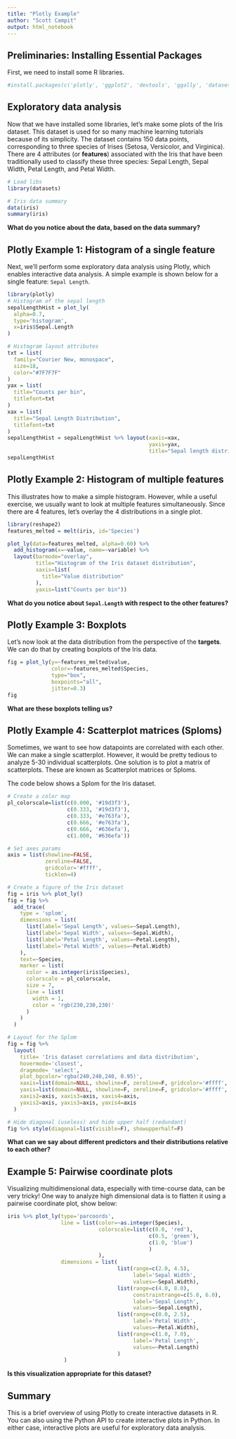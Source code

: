 ```yaml
---
title: "Plotly Example"
author: "Scott Campit"
output: html_notebook
---
```


## Preliminaries: Installing Essential Packages
First, we need to install some R libraries.
```r
#install.packages(c('plotly', 'ggplot2', 'devtools', 'ggally', 'datasets', 'reshape2'))
```

## Exploratory data analysis
Now that we have installed some libraries, let's make some plots of the Iris dataset. This dataset is used for so many machine learning tutorials because of its simplicity. The dataset contains 150 data points, corresponding to three species of Irises (Setosa, Versicolor, and Virginica). There are 4 attributes (or **features**) associated with the Iris that have been traditionally used to classify these three species: Sepal Length, Sepal Width, Petal Length, and Petal Width.  
```r
# Load libs
library(datasets)

# Iris data summary
data(iris)
summary(iris)
```

**What do you notice about the data, based on the data summary?**

## Plotly Example 1: Histogram of a single feature
Next, we'll perform some exploratory data analysis using Plotly, which enables interactive data analysis. A simple example is shown below for a single feature: `Sepal Length`.

```r
library(plotly)
# Histogram of the sepal length
sepalLengthHist = plot_ly(
  alpha=0.7,
  type='histogram', 
  x=iris$Sepal.Length
)

# Histogram layout attributes
txt = list(
  family="Courier New, monospace",
  size=18,
  color="#7F7F7F"
)
yax = list(
  title="Counts per bin",
  titlefont=txt
)
xax = list(
  title="Sepal Length Distribution",
  titlefont=txt
)
sepalLengthHist = sepalLengthHist %>% layout(xaxis=xax, 
                                             yaxis=yax,
                                             title="Sepal length distribution in the Iris dataset")
sepalLengthHist
```

## Plotly Example 2: Histogram of multiple features
This illustrates how to make a simple histogram. However, while a useful exercise, we usually want to look at multiple features simultaneously. Since there are 4 features, let's overlay the 4 distributions in a single plot. 

```r
library(reshape2)
features_melted = melt(iris, id='Species')

plot_ly(data=features_melted, alpha=0.60) %>% 
  add_histogram(x=~value, name=~variable) %>%
  layout(barmode="overlay",
         title="Histogram of the Iris dataset distribution",
         xaxis=list(
           title="Value distribution"
         ),
         yaxis=list("Counts per bin"))
```
**What do you notice about `Sepal.Length` with respect to the other features?**

## Plotly Example 3: Boxplots
Let's now look at the data distribution from the perspective of the **targets**. We can do that by creating boxplots of the Iris data.

```r
fig = plot_ly(y=~features_melted$value, 
              color=~features_melted$Species, 
              type="box",
              boxpoints="all", 
              jitter=0.3)
fig
```

**What are these boxplots telling us?**

## Plotly Example 4: Scatterplot matrices (Sploms)
Sometimes, we want to see how datapoints are correlated with each other. We can make a single scatterplot. However, it would be pretty tedious to analyze 5-30 individual scatterplots. One solution is to plot a matrix of scatterplots. These are known as Scatterplot matrices or Sploms.

The code below shows a Splom for the Iris dataset.

```r
# Create a color map 
pl_colorscale=list(c(0.000, '#19d3f3'),
                   c(0.333, '#19d3f3'),
                   c(0.333, '#e763fa'),
                   c(0.666, '#e763fa'),
                   c(0.666, '#636efa'),
                   c(1.000, '#636efa'))

# Set axes params
axis = list(showline=FALSE,
            zeroline=FALSE,
            gridcolor='#ffff',
            ticklen=4)

# Create a figure of the Iris dataset
fig = iris %>% plot_ly() 
fig = fig %>%
  add_trace(
    type = 'splom',
    dimensions = list(
      list(label='Sepal Length', values=~Sepal.Length),
      list(label='Sepal Width', values=~Sepal.Width),
      list(label='Petal Length', values=~Petal.Length),
      list(label='Petal Width', values=~Petal.Width)
    ),
    text=~Species,
    marker = list(
      color = as.integer(iris$Species),
      colorscale = pl_colorscale,
      size = 7,
      line = list(
        width = 1,
        color = 'rgb(230,230,230)'
      )
    )
  ) 

# Layout for the Splom
fig = fig %>%
  layout(
    title= 'Iris dataset correlations and data distribution',
    hovermode='closest',
    dragmode= 'select',
    plot_bgcolor='rgba(240,240,240, 0.95)',
    xaxis=list(domain=NULL, showline=F, zeroline=F, gridcolor='#ffff', ticklen=4),
    yaxis=list(domain=NULL, showline=F, zeroline=F, gridcolor='#ffff', ticklen=4),
    xaxis2=axis, xaxis3=axis, xaxis4=axis,
    yaxis2=axis, yaxis3=axis, yaxis4=axis
  )

# Hide diagonal (useless) and hide upper half (redundant)
fig %>% style(diagonal=list(visible=F), showupperhalf=F)
```

**What can we say about different predictors and their distributions relative to each other?**


## Example 5: Pairwise coordinate plots
Visualizing multidimensional data, especially with time-course data, can be very tricky! One way to analyze high dimensional data is to flatten it using a pairwise coordinate plot, show below:

```r
iris %>% plot_ly(type='parcoords',
                 line = list(color=~as.integer(Species),
                             colorscale=list(c(0.0, 'red'), 
                                             c(0.5, 'green'),
                                             c(1.0, 'blue')
                                             )
                             ),
                 dimensions = list(
                                   list(range=c(2.0, 4.5),
                                        label='Sepal Width', 
                                        values=~Sepal.Width),
                                   list(range=c(4.0, 8.0),
                                        constraintrange=c(5.0, 6.0),
                                        label='Sepal Length', 
                                        values=~Sepal.Length),
                                   list(range=c(0.0, 2.5),
                                        label='Petal Width',
                                        values=~Petal.Width),
                                   list(range=c(1.0, 7.0),
                                        label='Petal Length',
                                        values=~Petal.Length)
                                   )
                  )
```

**Is this visualization appropriate for this dataset?**

## Summary 
This is a brief overview of using Plotly to create interactive datasets in R. You can also using the Python API to create interactive plots in Python. In either case, interactive plots are useful for exploratory data analysis.
